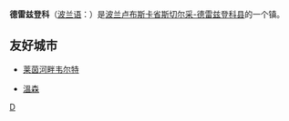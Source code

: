 {{Infobox Settlement
| name = 德雷兹登科<br/>Drezdenko
| image_skyline = 
| imagesize = 
| image_caption = 
| image_flag = POL Drezdenko flag.svg
| image_shield = POL Drezdenko COA.svg
| pushpin_map = Poland
| pushpin_label_position = bottom
| subdivision_type = 国家
| subdivision_name = {{POL}}
| subdivision_type1 = [[波兰行政区划|省]]
| subdivision_name1 = [[卢布斯卡省|卢布斯卡省]]
| subdivision_type2 = [[波兰行政区划|县]]
| subdivision_name2 = [[斯切尔采-德雷兹登科县|斯切尔采-德雷兹登科县]]
| elevation_m = 
| elevation_ft = 
| area_total_km2 = 10.74
| population_as_of = 2006年
| population_total = 10332
| population_density_km2 = auto
| timezone = [[CET|CET]]
| utc_offset = +1
| timezone_DST = [[CEST|CEST]]
| utc_offset_DST = +2
| latd = 52
| latm = 50
| lats = 
| latNS = N
| longd = 15
| longm = 50
| longs = 
| longEW = E
| website =  
}}
'''德雷兹登科'''（[[波兰语|波兰语]]：'''{{lang|de|Drezdenko}}'''）是[[波兰|波兰]][[卢布斯卡省|卢布斯卡省]][[斯切尔采-德雷兹登科县|斯切尔采-德雷兹登科县]]的一个镇。

==友好城市==
* {{DEU}}[[莱茵河畔韦尔特|莱茵河畔韦尔特]]
* {{DEU}}[[溫森_(下薩克森州)|溫森]]

{{Authority control}}
{{Poland-stub}}

[[Category:卢布斯卡省城市|D]]